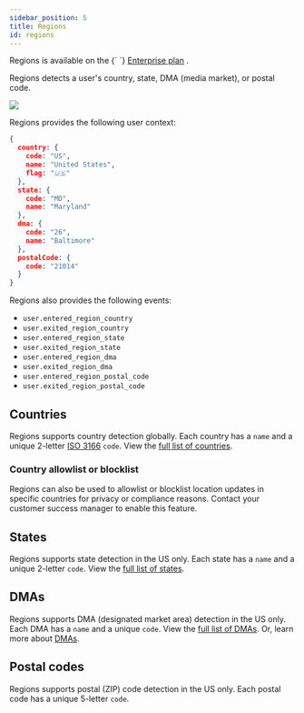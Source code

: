 ```yaml
---
sidebar_position: 5
title: Regions
id: regions
---
```


<Alert alertType="info">
  Regions is available on the {` `}
  <a href="https://radar.com/pricing" target="_blank">Enterprise plan</a>
  .
</Alert>

Regions detects a user's country, state, DMA (media market), or postal code.

<img src="https://images.ctfassets.net/f2vbu16fzuly/2pca0FMJnc8f3KqnR3VXKF/760a5eda627a7294231f900a1f20c5f8/regions.svg" className="hero-image" />

Regions provides the following user context:

```json
{
  country: {
    code: "US",
    name: "United States",
    flag: "🇺🇸"
  },
  state: {
    code: "MD",
    name: "Maryland"
  },
  dma: {
    code: "26",
    name: "Baltimore"
  },
  postalCode: {
    code: "21014"
  }
}
```

Regions also provides the following events:

- `user.entered_region_country`
- `user.exited_region_country`
- `user.entered_region_state`
- `user.exited_region_state`
- `user.entered_region_dma`
- `user.exited_region_dma`
- `user.entered_region_postal_code`
- `user.exited_region_postal_code`

## Countries

Regions supports country detection globally. Each country has a `name` and a unique 2-letter [ISO 3166](https://en.wikipedia.org/wiki/List_of_ISO_3166_country_codes) `code`. View the [full list of countries](/regions/countries).

### Country allowlist or blocklist

Regions can also be used to allowlist or blocklist location updates in specific countries for privacy or compliance reasons. Contact your customer success manager to enable this feature.

## States

Regions supports state detection in the US only. Each state has a `name` and a unique 2-letter `code`. View the [full list of states](/regions/states).

## DMAs

Regions supports DMA (designated market area) detection in the US only. Each DMA has a `name` and a unique `code`. View the [full list of DMAs](/regions/dmas). Or, learn more about [DMAs](https://en.wikipedia.org/wiki/Media_market).

## Postal codes

Regions supports postal (ZIP) code detection in the US only. Each postal code has a unique 5-letter `code`.
